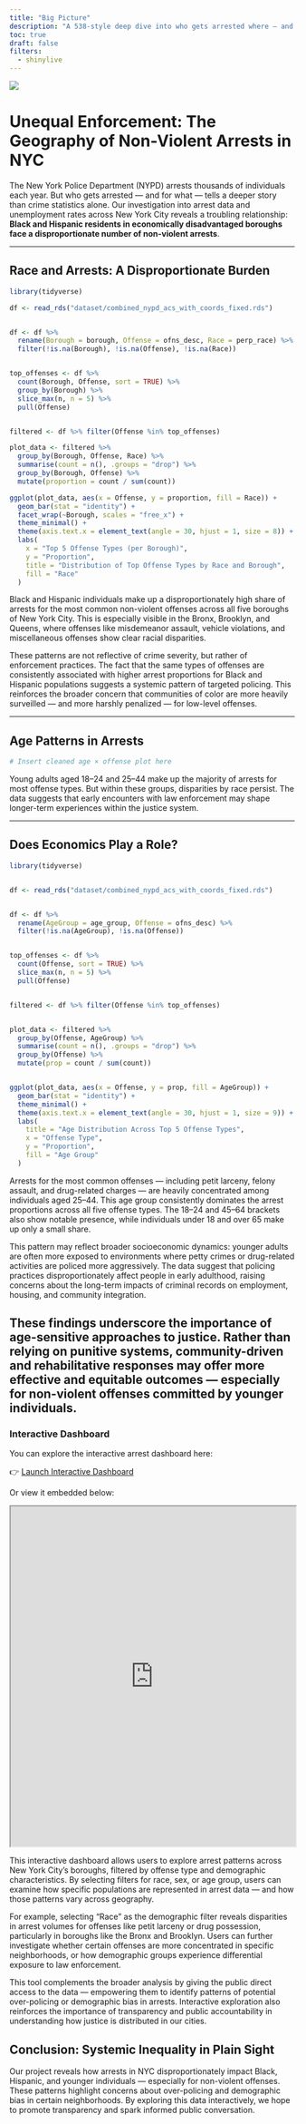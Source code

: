 ```yaml
---
title: "Big Picture"
description: "A 538-style deep dive into who gets arrested where — and why unemployment might explain part of the story."
toc: true
draft: false
filters:
  - shinylive
---
```


![](images/nypic.jpg)

# Unequal Enforcement: The Geography of Non-Violent Arrests in NYC

The New York Police Department (NYPD) arrests thousands of individuals each year. But who gets arrested — and for what — tells a deeper story than crime statistics alone. Our investigation into arrest data and unemployment rates across New York City reveals a troubling relationship: **Black and Hispanic residents in economically disadvantaged boroughs face a disproportionate number of non-violent arrests**.

---

## Race and Arrests: A Disproportionate Burden

```r
library(tidyverse)

df <- read_rds("dataset/combined_nypd_acs_with_coords_fixed.rds")


df <- df %>%
  rename(Borough = borough, Offense = ofns_desc, Race = perp_race) %>%
  filter(!is.na(Borough), !is.na(Offense), !is.na(Race))


top_offenses <- df %>%
  count(Borough, Offense, sort = TRUE) %>%
  group_by(Borough) %>%
  slice_max(n, n = 5) %>%
  pull(Offense)


filtered <- df %>% filter(Offense %in% top_offenses)

plot_data <- filtered %>%
  group_by(Borough, Offense, Race) %>%
  summarise(count = n(), .groups = "drop") %>%
  group_by(Borough, Offense) %>%
  mutate(proportion = count / sum(count))

ggplot(plot_data, aes(x = Offense, y = proportion, fill = Race)) +
  geom_bar(stat = "identity") +
  facet_wrap(~Borough, scales = "free_x") +
  theme_minimal() +
  theme(axis.text.x = element_text(angle = 30, hjust = 1, size = 8)) +
  labs(
    x = "Top 5 Offense Types (per Borough)",
    y = "Proportion",
    title = "Distribution of Top Offense Types by Race and Borough",
    fill = "Race"
  )

```

Black and Hispanic individuals make up a disproportionately high share of arrests for the most common non-violent offenses across all five boroughs of New York City. This is especially visible in the Bronx, Brooklyn, and Queens, where offenses like misdemeanor assault, vehicle violations, and miscellaneous offenses show clear racial disparities.

These patterns are not reflective of crime severity, but rather of enforcement practices. The fact that the same types of offenses are consistently associated with higher arrest proportions for Black and Hispanic populations suggests a systemic pattern of targeted policing. This reinforces the broader concern that communities of color are more heavily surveilled — and more harshly penalized — for low-level offenses.


---

## Age Patterns in Arrests

```r
# Insert cleaned age × offense plot here
```

Young adults aged 18–24 and 25–44 make up the majority of arrests for most offense types. But within these groups, disparities by race persist. The data suggests that early encounters with law enforcement may shape longer-term experiences within the justice system.

---

## Does Economics Play a Role?

```r
library(tidyverse)


df <- read_rds("dataset/combined_nypd_acs_with_coords_fixed.rds")


df <- df %>%
  rename(AgeGroup = age_group, Offense = ofns_desc) %>%
  filter(!is.na(AgeGroup), !is.na(Offense))


top_offenses <- df %>%
  count(Offense, sort = TRUE) %>%
  slice_max(n, n = 5) %>%
  pull(Offense)


filtered <- df %>% filter(Offense %in% top_offenses)


plot_data <- filtered %>%
  group_by(Offense, AgeGroup) %>%
  summarise(count = n(), .groups = "drop") %>%
  group_by(Offense) %>%
  mutate(prop = count / sum(count))


ggplot(plot_data, aes(x = Offense, y = prop, fill = AgeGroup)) +
  geom_bar(stat = "identity") +
  theme_minimal() +
  theme(axis.text.x = element_text(angle = 30, hjust = 1, size = 9)) +
  labs(
    title = "Age Distribution Across Top 5 Offense Types",
    x = "Offense Type",
    y = "Proportion",
    fill = "Age Group"
  )

```

Arrests for the most common offenses — including petit larceny, felony assault, and drug-related charges — are heavily concentrated among individuals aged 25–44. This age group consistently dominates the arrest proportions across all five offense types. The 18–24 and 45–64 brackets also show notable presence, while individuals under 18 and over 65 make up only a small share.

This pattern may reflect broader socioeconomic dynamics: younger adults are often more exposed to environments where petty crimes or drug-related activities are policed more aggressively. The data suggest that policing practices disproportionately affect people in early adulthood, raising concerns about the long-term impacts of criminal records on employment, housing, and community integration.

These findings underscore the importance of age-sensitive approaches to justice. Rather than relying on punitive systems, community-driven and rehabilitative responses may offer more effective and equitable outcomes — especially for non-violent offenses committed by younger individuals.
---

### Interactive Dashboard

You can explore the interactive arrest dashboard here:

👉 [Launch Interactive Dashboard](https://martin6473.shinyapps.io/scripts/)

Or view it embedded below:

<iframe src="https://martin6473.shinyapps.io/scripts/" width="100%" height="600px"></iframe>



This interactive dashboard allows users to explore arrest patterns across New York City's boroughs, filtered by offense type and demographic characteristics. By selecting filters for race, sex, or age group, users can examine how specific populations are represented in arrest data — and how those patterns vary across geography.

For example, selecting “Race” as the demographic filter reveals disparities in arrest volumes for offenses like petit larceny or drug possession, particularly in boroughs like the Bronx and Brooklyn. Users can further investigate whether certain offenses are more concentrated in specific neighborhoods, or how demographic groups experience differential exposure to law enforcement.

This tool complements the broader analysis by giving the public direct access to the data — empowering them to identify patterns of potential over-policing or demographic bias in arrests. Interactive exploration also reinforces the importance of transparency and public accountability in understanding how justice is distributed in our cities.

## Conclusion: Systemic Inequality in Plain Sight

Our project reveals how arrests in NYC disproportionately impact Black, Hispanic, and younger individuals — especially for non-violent offenses. These patterns highlight concerns about over-policing and demographic bias in certain neighborhoods. By exploring this data interactively, we hope to promote transparency and spark informed public conversation.

